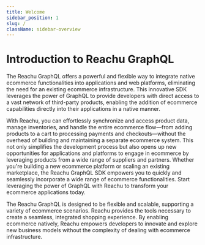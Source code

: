 ```yaml
---
title: Welcome
sidebar_position: 1
slug: /
className: sidebar-overview
---
```


# Introduction to Reachu GraphQL

The Reachu GraphQL offers a powerful and flexible way to integrate native
ecommerce functionalities into applications and web platforms, eliminating the
need for an existing ecommerce infrastructure. This innovative SDK leverages the
power of GraphQL to provide developers with direct access to a vast network of
third-party products, enabling the addition of ecommerce capabilities directly
into their applications in a native manner.

With Reachu, you can effortlessly synchronize and access product data, manage
inventories, and handle the entire ecommerce flow—from adding products to a cart
to processing payments and checkouts—without the overhead of building and
maintaining a separate ecommerce system. This not only simplifies the
development process but also opens up new opportunities for applications and
platforms to engage in ecommerce by leveraging products from a wide range of
suppliers and partners. Whether you're building a new ecommerce platform or
scaling an existing marketplace, the Reachu GraphQL SDK empowers you to quickly
and seamlessly incorporate a wide range of ecommerce functionalities. Start
leveraging the power of GraphQL with Reachu to transform your ecommerce
applications today.

The Reachu GraphQL is designed to be flexible and scalable, supporting a variety
of ecommerce scenarios. Reachu provides the tools necessary to create a
seamless, integrated shopping experience. By enabling ecommerce natively, Reachu
empowers developers to innovate and explore new business models without the
complexity of dealing with ecommerce infrastructure.


<GuidesSection className="two-cols" elements={elements} />
